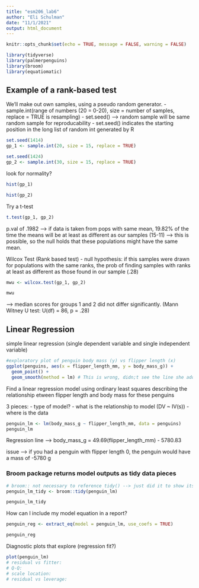 ```yaml
---
title: "esm206_lab6"
author: "Eli Schulman"
date: "11/1/2021"
output: html_document
---
```


```r
knitr::opts_chunk$set(echo = TRUE, message = FALSE, warning = FALSE)

library(tidyverse)
library(palmerpenguins)
library(broom)
library(equatiomatic)
```

## Example of a rank-based test

We'll make out own samples, using a pseudo random generator.
- sample.int(range of numbers (20 = 0-20), size = number of samples, replace = TRUE is resampling)
- set.seed() --> random sample will be same random sample for reproducability
  - set.seed() indicates the starting position in the long list of random int generated by R

```r
set.seed(1414)
gp_1 <- sample.int(20, size = 15, replace = TRUE)

set.seed(1424)
gp_2 <- sample.int(30, size = 15, replace = TRUE)
```

look for normality?

```r
hist(gp_1)

hist(gp_2)
```

Try a t-test

```r
t.test(gp_1, gp_2)
```

p.val of .1982 --> if data is taken from pops with same mean, 19.82% of the time the means will be at least as different as our samples (15-11) --> this is possible, so the null holds that these populations might have the same mean.

Wilcox Test (Rank based test)
- null hypothesis: if this samples were drawn for populations with the same ranks, the prob of finding samples with ranks at least as different as those found in our sample (.28)
```r
mwu <- wilcox.test(gp_1, gp_2)

mwu
```
--> median scores for groups 1 and 2 did not differ significantly. (Mann Witney U test: U(df) = 86, p = .28)

## Linear Regression
simple linear regression (single dependent variable and single independent variable)

```r
#exploratory plot of penguin body mass (y) vs flipper length (x)
ggplot(penguins, aes(x = flipper_length_mm, y = body_mass_g)) +
  geom_point() +
  geom_smooth(method = lm) # This is wrong, didn;t see the line she added 

```

Find a linear regression model using ordinary least squares describing the relationship etween flipper length and body mass for these penguins 

3 pieces:
- type of model?
- what is the relationship to model (DV ~ IV(s))
- where is the data 

```r
penguin_lm <- lm(body_mass_g ~ flipper_length_mm, data = penguins)
penguin_lm
```
Regression line --> body_mass_g = 49.69(flipper_length_mm) - 5780.83

issue --> if you had a penguin with flipper length 0, the penguin would have a mass of -5780 g

### Broom package returns model outputs as tidy data pieces

```r
# broom:: not necessary to reference tidy() --> just did it to show its part of broom and not tidyverse
penguin_lm_tidy <- broom::tidy(penguin_lm)

penguin_lm_tidy

```

How can I include my model equation in a report?

```r
penguin_reg <- extract_eq(model = penguin_lm, use_coefs = TRUE)

penguin_reg
```

Diagnostic plots that explore (regression fit?)
```r
plot(penguin_lm)
# residual vs fitter:
# Q-Q:
# scale location: 
# residual vs leverage: 
```













